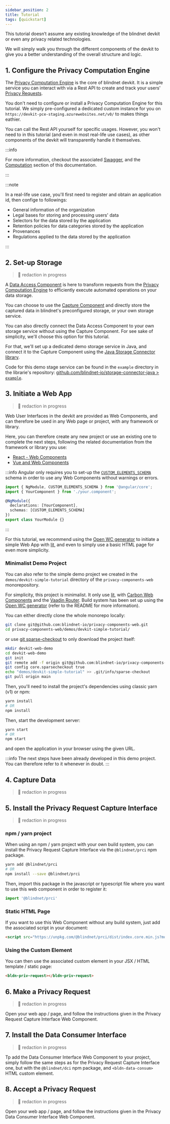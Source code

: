 ```yaml
---
sidebar_position: 2
title: Tutorial
tags: [quickstart]
---
```



This tutorial doesn’t assume any existing knowledge of the blindnet devkit or even any privacy related technologies.

We will simply walk you through the different components of the devkit to give you a better understanding of the overall structure and logic.

<WipWarning />

## 1. Configure the Privacy Computation Engine

The [Privacy Computation Engine](./computation) is the core of blindnet devkit.
It is a simple service you can interact with via a Rest API to create and track your users' [Privacy Requests](/docs/references/lexicon#privacy-request).

You don't need to configure or install a Privacy Computation Engine for this tutorial.
We simply pre-configured a dedicated custom instance for you on `https://devkit-pce-staging.azurewebsites.net/v0/` to makes things eathier.

You can call the Rest API yourself for specific usages.
However, you won't need to in this tutorial (and even in most real-life use cases), as other components of the devkit will transparently handle it themselves.

:::info

For more information, checkout the associated [Swagger](https://devkit-pce-staging.azurewebsites.net/swagger/#/Configuration), and the [Computation](./computation/) section of this documentation.

:::

:::note

In a real-life use case, you'll first need to register and obtain an application id, then confige to followings:

- General information of the organization
- Legal bases for storing and processing users' data
- Selectors for the data stored by the application
- Retention policies for data categories stored by the application
- Provenances
- Regulations applied to the data stored by the application

:::

## 2. Set-up Storage

> :construction_worker: redaction in progress

A [Data Access Component](./storage/data-access) is here to transform requests from the [Privacy Computation Engine](/docs/computation) to efficiently execute automated operations on your data storage.

You can choose to use the [Capture Component](./data-capture) and directly store the captured data in blindnet's preconfigured storage, or your own storage service.

You can also directly connect the Data Access Component to your own storage service without using the Capture Component. For see sake of simplicity, we'll choose this option for this tutorial.

For that, we'll set up a dedicated demo storage service in Java, and connect it to the Capture Component using the [Java Storage Connector library](https://github.com/blindnet-io/storage-connector-java).

<!-- FIXME: set up a dedicated project and detail development and release steps -->
Code for this demo stage service can be found in the `example` directory in the librarie's repository: [github.com/blindnet-io/storage-connector-java > `example`](https://github.com/blindnet-io/storage-connector-java/tree/develop/example).

## 3. Initiate a Web App

> :construction_worker: redaction in progress

Web User Interfaces in the devkit are provided as Web Components, and can therefore be used in any Web page or project, with any framework or library.

Here, you can therefore create any new project or use an existing one to complete the next steps, following the related documentation from the framework or library you use:

- [React - Web Components](https://reactjs.org/docs/web-components.html)
- [Vue and Web Components](https://vuejs.org/guide/extras/web-components.html#building-custom-elements-with-vue)

:::info
Angular only requires you to set-up the [`CUSTOM_ELEMENTS_SCHEMA`](https://angular.io/api/core/CUSTOM_ELEMENTS_SCHEMA) schema in order to use any Web Components without warnings or errors.

```typescript
import { NgModule, CUSTOM_ELEMENTS_SCHEMA } from '@angular/core';
import { YourComponent } from './your.component';

@NgModule({
  declarations: [YourComponent],
  schemas: [CUSTOM_ELEMENTS_SCHEMA]
})
export class YourModule {}
```
:::

For this tutorial, we recommend using the [Open WC generator](https://open-wc.org/guides/developing-components/getting-started/) to initiate a simple Web App with [lit](https://lit.dev/), and even to simply use a basic HTML page for even more simplicity.

### Minimalist Demo Project

You can also refer to the simple demo project we created in the `demos/devkit-simple-tutorial` directory of the `privacy-components-web` monorepository.

For simplicity, this project is minimalist. It only use [lit](https://lit.dev/), with [Carbon Web Components](https://web-components.carbondesignsystem.com/) and the [Vaadin Router](https://hilla.dev/docs/routing/router). Build system has been set up using the [Open WC generator](https://open-wc.org/guides/developing-components/getting-started/) (refer to the README for more information).

You can either directly clone the whole monorepo locally:

```bash
git clone git@github.com:blindnet-io/privacy-components-web.git
cd privacy-components-web/demos/devkit-simple-tutorial/
```

or use [git sparse-checkout](https://git-scm.com/docs/git-sparse-checkout) to only download the project itself:

```bash
mkdir devkit-web-demo
cd devkit-web-demo
git init
git remote add -f origin git@github.com:blindnet-io/privacy-components-web.git
git config core.sparsecheckout true
echo "demos/devkit-simple-tutorial" >> .git/info/sparse-checkout
git pull origin main
```

Then, you'll need to install the project's dependencies using classic yarn (v1) or npm:

```bash
yarn install
# OR
npm install
```

Then, start the development server:

```bash
yarn start
# OR
npm start
```

and open the application in your browser using the given URL.

:::info
The next steps have been already developed in this demo project. You can therefore refer to it whenever in doubt.
:::


## 4. Capture Data

> :construction_worker: redaction in progress

<!-- TODO: add information on how to capture data without the Capture Componet, i.e. call the demo storage service API to save a data from a simple HTML form -->

## 5. Install the Privacy Request Capture Interface

> :construction_worker: redaction in progress

### npm / yarn project

When using an npm / yarn project with your own build system, you can install the Privacy Request Capture Interface via the `@blindnet/prci` npm package.

```bash
yarn add @blindnet/prci
# OR
npm install --save @blindnet/prci
```

Then, import this package in the javascript or typescript file where you want to use this web component in order to register it:

```javascript
import '@blindnet/prci'
```

### Static HTML Page

If you want to use this Web Component without any build system, just add the associated script in your document:

```html
<script src="https://unpkg.com/@blindnet/prci/dist/index.core.min.js?module" type="module" ></script>
```

<!-- TODO: add more details or link to the associated documentation -->

### Using the Custom Element

You can then use the associated custom element in your JSX / HTML template / static page:

```html
<bldn-priv-request></bldn-priv-request>
```

<!-- TODO: add link to API doc and more details -->


## 6. Make a Privacy Request

> :construction_worker: redaction in progress

Open your web app / page, and follow the instructions given in the Privacy Request Capture Interface Web Component.

## 7. Install the Data Consumer Interface

> :construction_worker: redaction in progress

Tp add the Data Consumer Interface Web Component to your project, simply follow the same steps as for the Privacy Request Capture Interface one, but with the `@blindnet/dci` npm package, and `<bldn-data-consum>` HTML custom element.

<!-- TODO: add link to API doc and more details -->

## 8. Accept a Privacy Request

> :construction_worker: redaction in progress

Open your web app / page, and follow the instructions given in the Privacy Data Consumer Interface Web Component.
